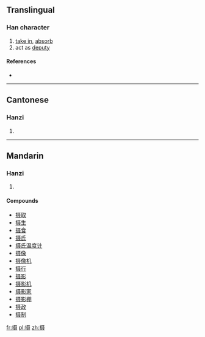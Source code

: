 {{also|攝}}
==Translingual==

===Han character===
{{Han char|rn=64|rad=手|as=10|sn=13|four=|canj=手尸十水 (QSJE), X手尸十水 (XQSJE)}}

# [[take in]], [[absorb]]
# act as [[deputy]]

====References====
* {{Han ref|kx=0449.081|hdz=31929.010|uh=6444|ud=25668}}

----

==Cantonese==

===Hanzi===
{{yue-hanzi|jyut=|y=sip3|tra=攝}}

# {{defn|Cantonese|sort=手10}}

----

==Mandarin==

===Hanzi===
{{cmn-hanzi|tra=攝|pin=[[niè]] ([[nie4]]), [[shè]] ([[she4]])|wg=nieh<sup>4</sup>, she<sup>4</sup>}}

# {{defn|Mandarin|sort=手10}}

====Compounds====
* [[摄取]]
* [[摄生]]
* [[摄食]]
* [[摄氏]]
* [[摄氏温度计]]
* [[摄像]]
* [[摄像机]]
* [[摄行]]
* [[摄影]]
* [[摄影机]]
* [[摄影家]]
* [[摄影棚]]
* [[摄政]]
* [[摄制]]

[[fr:摄]]
[[pl:摄]]
[[zh:摄]]